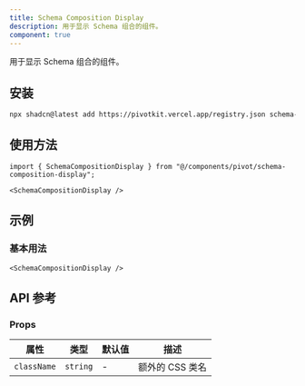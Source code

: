 ```yaml
---
title: Schema Composition Display
description: 用于显示 Schema 组合的组件。
component: true
---
```


用于显示 Schema 组合的组件。

<ComponentPreview name="schema-composition-display-demo" />

## 安装

```bash
npx shadcn@latest add https://pivotkit.vercel.app/registry.json schema-composition-display
```

## 使用方法

```tsx
import { SchemaCompositionDisplay } from "@/components/pivot/schema-composition-display";
```

```tsx
<SchemaCompositionDisplay />
```

## 示例

### 基本用法

```tsx
<SchemaCompositionDisplay />
```

## API 参考

### Props

| 属性        | 类型     | 默认值 | 描述            |
| ----------- | -------- | ------ | --------------- |
| `className` | `string` | -      | 额外的 CSS 类名 |
